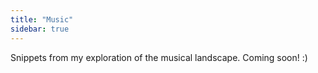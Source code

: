 ```yaml
---
title: "Music"
sidebar: true
---
```


Snippets from my exploration of the musical landscape. Coming soon! :)